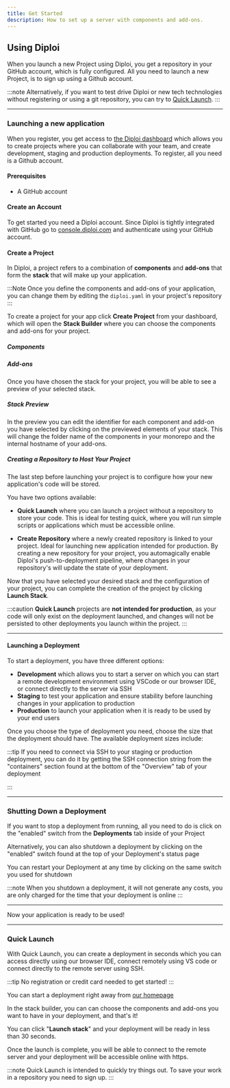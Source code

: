 ```yaml
---
title: Get Started
description: How to set up a server with components and add-ons.
---
```




## Using Diploi

When you launch a new Project using Diploi, you get a repository in your GitHub account, which is fully configured. All you need to launch a new Project, is to sign up using a Github account.

:::note
Alternatively, if you want to test drive Diploi or new tech technologies without registering or using a git repository, you can try to [Quick Launch](#quick-launch).
:::

***
### Launching a new application

When you register, you get access to [the Diploi dashboard](https://console.diploi.com/ "to the Diploi dashboard") which allows you to create projects where you can collaborate with your team, and create development, staging and production deployments. To register, all you need is a Github account.

#### Prerequisites

* A GitHub account

#### Create an Account

To get started you need a Diploi account. Since Diploi is tightly integrated
with GitHub go to [console.diploi.com](https://console.diploi.com) and
authenticate using your GitHub account.

#### Create a Project

In Diploi, a project refers to a combination of **components** and **add-ons** that form the **stack** that will make up your application.

:::Note
Once you define the components and add-ons of your application, you can change them by editing the `diploi.yaml` in your project's repository
:::

To create a project for your app click **Create Project** from your dashboard, which will open the **Stack Builder** where you can choose the components and add-ons for your project.

##### Components
<ImageToPNG src={CreateProjectComponents} alt="Project components"/>

##### Add-ons
<ImageToPNG src={CreateProjectAddons} alt="Project add-ons"/>

Once you have chosen the stack for your project, you will be able to see a preview of your selected stack.

##### Stack Preview

<ImageToPNG src={CreateProjectPreview} alt="Create a project example"/>

In the preview you can edit the identifier for each component and add-on you have selected by clicking on the previewed elements of your stack. This will change the folder name of the components in your monorepo and the internal hostname of your add-ons. 

<ImageToPNG src={CreateProjectEditNames} alt="Create a project example"/>

##### Creating a Repository to Host Your Project

The last step before launching your project is to configure how your new application's code will be stored.

You have two options available:

- **Quick Launch** where you can launch a project without a repository to store your code. This is ideal for testing quick, where you will run simple scripts or applications which must be accessible online.

- **Create Repository** where a newly created repository is linked to your project. Ideal for launching new application intended for production. By creating a new repository for your project, you automagically enable Diploi's push-to-deployment pipeline, where changes in your repository's will update the state of your deployment.

<ImageToPNG src={CreateProjectRepo} alt="Create a project repo"/>

Now that you have selected your desired stack and the configuration of your project, you can complete the creation of the project by clicking **Launch Stack**.

:::caution
**Quick Launch** projects are **not intended for production**, as your code will only exist on the deployment launched, and changes will not be persisted to other deployments you launch within the project.
:::

***

#### Launching a Deployment

To start a deployment, you have three different options:
- **Development** which allows you to start a server on which you can start a remote development environment using VSCode or our browser IDE, or connect directly to the server via SSH
- **Staging** to test your application and ensure stability before launching changes in your application to production
- **Production** to launch your application when it is ready to be used by your end users 

Once you choose the type of deployment you need, choose the size that the deployment should have. The available deployment sizes include:

<DeploymentSizesAvailable/>

<ImageToPNG src={CreateDeploymentSize} alt="Deployment size"/>

:::tip
If you need to connect via SSH to your staging or production deployment, you can do it by getting the SSH connection string from the "containers" section found at the bottom of the "Overview" tab of your deployment

<ImageToPNG src={CreateDeploymentConnect} alt="Connect to deployment with SSH"/>
:::

***

### Shutting Down a Deployment

If you want to stop a deployment from running, all you need to do is click on the "enabled" switch from the **Deployments** tab inside of your Project

<ImageToPNG src={DisableDeploymentCard} alt="Shutdown deployment"/>

Alternatively, you can also shutdown a deployment by clicking on the "enabled" switch found at the top of your Deployment's status page

<ImageToPNG src={DisableDeploymentSwitch} alt="Shutdown switch"/>

You can restart your Deployment at any time by clicking on the same switch you used for shutdown

<ImageToPNG src={EnableDeployment} alt="Restart deployment"/>

:::note
When you shutdown a deployment, it will not generate any costs, you are only charged for the time that your deployment is online
:::
***

Now your application is ready to be used!

***

### Quick Launch

With Quick Launch, you can create a deployment in seconds which you can access directly using our browser IDE, connect remotely using VS code or connect directly to the remote server using SSH.

:::tip
No registration or credit card needed to get started!
:::

You can start a deployment right away from [our homepage](https://diploi.com/#quick-launch)

<ImageToPNG src={QuickStartBuilder} alt="Quick launch builder"/>

In the stack builder, you can can choose the components and add-ons you want to have in your deployment, and that's it!

You can click "**Launch stack**" and your deployment will be ready in less than 30 seconds.

<ImageToPNG src={QuickLaunchLoading} alt="Quick launch loading"/>

Once the launch is complete, you will be able to connect to the remote server and your deployment will be accessible online with https.

<ImageToPNG src={QuickLaunchHome} alt="Quick launch home"/>


:::note
Quick Launch is intended to quickly try things out. To save your work in a repository you need to sign up.
:::
<ContactInfo/>